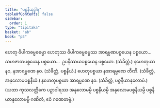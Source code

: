 ```yaml
---
title: "ပစ္စနီယုဒ္ဓါရ"
tableOfContents: false
sidebar:
  order: 1
type: "tipitaka"
basket: "ab"
book: "p3"
---
```



<DynamicBreadcrumb />

<Division number="134" book="p3" e="ch" v="39" p="222">

<Paragraph number="233" book="p3">
ဟေတု ဝိပါကဓမ္မဓမ္မော ဟေတုဿ ဝိပါကဓမ္မဓမ္မဿ အာရမ္မဏပစ္စယေန ပစ္စယော…  သဟဇာတပစ္စယေန ပစ္စယော…  ဥပနိဿယပစ္စယေန ပစ္စယော. (သံခိတ္တံ.)
</Paragraph>

</Division>
<Division number="135" book="p3" e="ch" v="39" p="222">

<Paragraph number="234" book="p3">
နဟေတုယာ နဝ, နအာရမ္မဏေ နဝ. (သံခိတ္တံ, ပစ္စနီယံ.)
</Paragraph>

<Paragraph number="235" book="p3">
ဟေတုပစ္စယာ နအာရမ္မဏေ တီဏိ. (သံခိတ္တံ, အနုလောမပစ္စနီယံ.)
</Paragraph>

<Paragraph number="236" book="p3">
နဟေတုပစ္စယာ အာရမ္မဏေ နဝ. (သံခိတ္တံ, ပစ္စနီယာနုလောမံ.)
</Paragraph>

<Paragraph number="237" book="p3">
(ယထာ ကုသလတ္တိကေ ပဉှာဝါရဿ အနုလောမမ္ပိ ပစ္စနီယမ္ပိ အနုလောမပစ္စနီယမ္ပိ ပစ္စနီယာနုလောမမ္ပိ ဂဏိတံ, ဧဝံ ဂဏေတဗ္ဗံ.)
</Paragraph>
</Division>